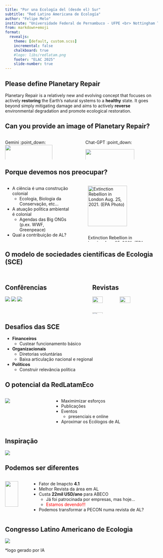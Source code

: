 ```yaml
---
title: "Por una Ecología del (desde el) Sur"
subtitle: "Red Latino Americana de Ecología"
author: "Felipe Melo"
institute: "Universidade Federal de Pernambuco - UFPE <br> Nottingham Trent University - UK <br> Presidente ABECO" 
from: markdown+emoji
format:
  revealjs:
    theme: [default, custom.scss]
    incremental: false
    chalkboard: true
    #logo: libs/redlatam.png
    footer: "ELAC 2025"
    slide-number: true
---
```


## Please define Planetary Repair

Planetary Repair is a relatively new and evolving concept that focuses on actively **restoring** the Earth's natural systems to a **healthy** state. It goes beyond simply mitigating damage and aims to actively **reverse** environmental degradation and promote ecological restoration.

## Can you provide an image of Planetary Repair?
:::{.columns}
:::{.column}
 Gemini :point_down:
![](libs/prt.jpg){width=80%}

:::

:::{.column}

Chat-GPT :point_down:

![](libs/pr_img.webp){width=82%}

:::
:::

## Porque devemos nos preocupar?
:::{.columns}
:::{.column}
- A ciência é uma construção colonial
  - Ecologia, Biologia da Conservação, etc...
- A atuação política ambiental é colonial
  - Agendas das Big ONGs (p.ex. WWF, Greenpeace)
- Qual a contribuição de AL?
:::

:::{.column}

![Extinction Rebellion in London Aug. 25, 2021. (EPA Photo)](https://idsb.tmgrup.com.tr/ly/uploads/images/2021/08/26/139419.jpg){.center width=82%}

:::
:::

## O modelo de sociedades científicas de Ecologia (SCE){.center}

## 

:::{.columns}
:::{.column}
<h2>**Confêrencias**</h2>

![](libs/scme_c.png)
![](libs/rebeco.jpeg)
![](libs/trinacional.png)

:::

:::{.column}
<h2>**Revistas**</h2>

![](libs/boletin_scme.png){width=40%}
![](libs/pecon_capa.png){width=40%}
![](libs/ea.png){width=40%}

:::
:::

## Desafios das SCE
:::{.incremental}
- **Financeiros**
  - Custear funcionamento básico
- **Organizacionais**
  - Diretorias voluntárias
  - Baixa articulação nacional e regional
- **Políticos**
  - Construir relevância política

:::

## O potencial da RedLatamEco
:::{.columns}
:::{.column}

![](libs/redlatam.png)

:::

:::{.column}

- Maximimizar esforços
- Publicações
- Eventos
  - presenciais e online
- Aproximar os Ecólogos de AL

:::
:::

## Inspiração

![](libs/clacso.webp)
  

## Podemos ser diferentes

:::{.columns}
:::{.column}
![](libs/pecon_capa.png){width=80%}

:::

:::{.column}
:::{.incremental}
- Fator de Imapcto **4.1**
- Melhor Revista da área em AL
- Custa **22mil USD/ano** para ABECO
  - Já foi patrocinada por empresas, mas hoje...
  - <span style="color: red;">Estamos devendo!!!</span>
- Podemos transformar a PECON numa revista de AL?

:::
:::
:::

## Congresso Latino Americano de Ecologia

![](libs/cong_latam.png)

*logo gerado por IA

##


